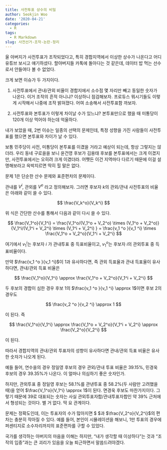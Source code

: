 ```yaml
---
title: 사전투표 상수의 비밀
author: Seokjin Woo
date: '2020-04-21'
categories:
  - R
tags:
  - R Markdown
slug: 사전선거-조작-논란-정리
---
```



울 아버지가 사전투표가 조작되었다고, 특히 경합지역에서 이상한 상수가 나온다고 어디 유튜브 보시고 얘기하셨다. 할아버지들 카톡에 돌아다는 것 같은데, 데이터 밥 먹는 선수로서 안들여다 볼 수 없었다.

크게 보면 이슈가 두 가지이다.

1. 사전투표에서 관내/관외 비율이 경합지에서 소수점 몇 자리만 빼고 동일한 숫자가 나온다. 이거 조작의 흔적 아니냐? 이상하니 점검해보자. 프로듀스 뭐시기들도 이렇게 시작해서 나중에 조작 밝혀졌다. 어여 소송해서 사전투표함 까보자. 

2. 사전투표와 본투표가 이렇게 차이날 수가 있느냐? 본투표만으로 했을 때 미통당이 120개 이상 먹어야 하는데 억울하다.


내가 보았을 때, 2번 이슈는 일종의 선택의 문제인데, 특정 성향을 가진 사람들이 사전투표를 했으면 본투표와 차이가 날 수 있다. 

보통 민주당이 사전, 미통당이 본투표를 이겼을 거라고 예상이 되는데, 항상 그렇지는 않더라. 우리 동네 구로을을 보니 윤건영 후보가 김용태 후보를 본투표에서는 크게 이겼지만, 사전투표에서는 오히려 크게 이겼더라. 어쨋든 이건 지역마다 다르기 때문에 이걸 설명해보라고 윽박지르면 딱히 힐 말은 없다.


문제 1은 단순한 산수 문제와 표준편차의 문제이다. 

관내를 $V^i$, 관외를 $V^o$ 라고 정의해보자. 그러면 후보자 $k$의 관외/관내 사전투표의 비율은 아래와 같이 쓸 수 있다.


$$ \frac{V_k^o}{V_k^i} $$

위 식은 간단한 산수를 통해서 다음과 같이 다시 쓸 수 있다.

$$ 
  \frac{V_1^o}{V_1^i} 
   = \frac{V_1^o/(V_1^o + V_2^o) \times (V_1^o + V_2^o)}{V_1^i/(V_1^i + V_2^i) \times (V_1^i + V_2^i) } 
   = \frac{v_1 ^o }{v_1 ^i} \times \frac{V_1^o + V_2^o}{V_1^i + V_2^i}  
  $$


여기에서 $v_1 ^i$는 후보자 $i$ 가 관내투표 중 득표비율이고, $v_1 ^o$는 후보자 $i$의 관외투표 중 득표비율이다. 

만약 $\frac{v_1 ^o }{v_1 ^i}$이 1과 유사하다면, 즉 관외 득표율과 관내 득표율이 유사하다면, 관내/관외 득표 비율은 

$$ \frac{V_1^o}{V_1^i} 
   \approx \frac{V_1^o + V_2^o}{V_1^i + V_2^i} $$ 


두 후보의 경합이 심한 경우 후보 1의 $\frac{v_1 ^o }{v_1 ^i} \approx 1$이면 후보 2의 경우도 

$$ \frac{v_2 ^o }{v_2 ^i} \approx 1 $$ 

이 된다. 즉

$$ \frac{V_1^o}{V_1^i} 
   \approx \frac{V_1^o + V_2^o}{V_1^i + V_2^i} \approx \frac{V_2^o}{V_2^i} $$ 
   

이 된다.

따라서 경합지역의 관내/관외 투표자의 성향이 유사하다면 관내/관외 득표 비율은 유사한 숫자가 나오게 된다.


예들 들어, 연수을의 경우 정일영 후보의 경우 관외/관내 투표 비율은 39.15%, 민경욱 후보의 경우 39.35%가 나온다. 이 얼마나 의심하기 좋은 숫자인가.

하지만, 관외투표 중 정일영 후보는 58.1%를 관낸투표 중 58.2%(두 사람만 고려했을 때)을 얻어 $\frac{V_1^o}{V_1^i} \approx 1$이 된다. 면경욱 후보도 마찬가지이다. 그렇기 때문에 39로 대표되는 숫자는 사실 관외투표자합/관내투표자합인 약 39% 근처에서 형성되는 것이다. 별 거 없다. 딱 요 관계이다. 


문제는 정확도인데, 이는 투표자의 수가 많아지면 $\frac{V_1^o}{V_1^i}  $과 $\frac{V_2^o}{V_2^i}$의 편차는 충분히 작아질 수 있다. 예를 들어, 본인이 시뮬레이션을 해보니, 1만 투표의 경우에 퍼센티지로 소수자리까지의 표준편차를 구할 수 있었다.


국가를 생각하는 아버지의 마음을 이해는 하지만, "내가 생각할 때 이상하다"는 것과 "조작의 입중"과는 큰 괴리가 있음을 오늘 퇴근하면서 말씀드려야겠다.









   
